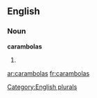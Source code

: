 ==English==

===Noun===
'''carambolas'''

# {{plural of|[[carambola]]}}

[[Category:English plurals]]

[[ar:carambolas]]
[[fr:carambolas]]